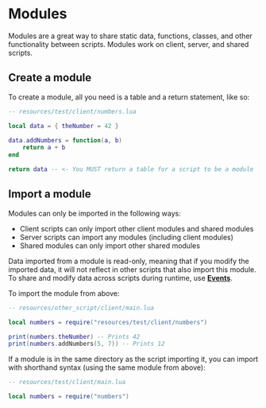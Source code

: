 # Modules

Modules are a great way to share static data, functions, classes, and other functionality between scripts. Modules work on client, server, and shared scripts.

## Create a module

To create a module, all you need is a table and a return statement, like so:

```lua
-- resources/test/client/numbers.lua

local data = { theNumber = 42 }

data.addNumbers = function(a, b)
    return a + b
end

return data -- <- You MUST return a table for a script to be a module
```

## Import a module

Modules can only be imported in the following ways:
 - Client scripts can only import other client modules and shared modules
 - Server scripts can import any modules (including client modules)
 - Shared modules can only import other shared modules

Data imported from a module is read-only, meaning that if you modify the imported data, it will not reflect in other scripts that also import this module. To share and modify data across scripts during runtime, use **[Events](/shared-api/events)**.

To import the module from above:

```lua
-- resources/other_script/client/main.lua

local numbers = require("resources/test/client/numbers")

print(numbers.theNumber) -- Prints 42
print(numbers.addNumbers(5, 7)) -- Prints 12
```

If a module is in the same directory as the script importing it, you can import with shorthand syntax (using the same module from above):

```lua
-- resources/test/client/main.lua

local numbers = require("numbers")
```